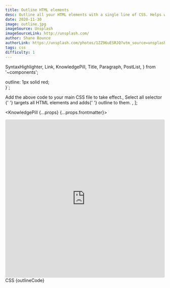 ```yaml
---
title: Outline HTML elements
desc: Outline all your HTML elements with a single line of CSS. Helps with understanding layout by visualizing all elements outlines on the screen.
date: 2020-11-30
image: outline.jpg
imageSource: Unsplash
imageSourceLink: http://unsplash.com/
author: Shane Rounce
authorLink: https://unsplash.com/photos/1ZZ96uESRJQ?utm_source=unsplash&utm_medium=referral&utm_content=creditShareLink
tags: css
difficulty: 1
---
```


  SyntaxHighlighter,
  Link,
  KnowledgePill,
  Title,
  Paragraph,
  PostList,
} from '~components';

  outline: 1px solid red;  
}`;

  <Text>Add the above code to your main CSS file to take effect.</Text>,
  <Text>
    <Link href="https://www.w3schools.com/cssref/sel_all.asp">
      Select all selector
    </Link>{' '}
    targets all HTML elements and adds{' '}
    <Link href="https://www.w3schools.com/css/css_outline.asp">outline</Link> to
    them.
  </Text>,
];

<KnowledgePill {...props} {...props.frontmatter}>
  <Title level={4} transform="none">
    Preview
  </Title>
  <Paragraph>
    <iframe
      src="https://codesandbox.io/embed/awesome-poincare-zm78y?fontsize=14&hidenavigation=1&theme=dark"
      style="width:100%; height:500px; border:0; border-radius: 4px; overflow:hidden;"
      title="awesome-poincare-zm78y"
      allow="accelerometer; ambient-light-sensor; camera; encrypted-media; geolocation; gyroscope; hid; microphone; midi; payment; usb; vr; xr-spatial-tracking"
      sandbox="allow-forms allow-modals allow-popups allow-presentation allow-same-origin allow-scripts"
    ></iframe>
  </Paragraph>
  <Title level={4} transform="none">
    Select all selector and the outline
  </Title>
  <Text size="small">CSS</Text>
  <SyntaxHighlighter language="css" title="CSS" showCopy>
    {outlineCode}
  </SyntaxHighlighter>
  <Title level={4} transform="none">
    Summary
  </Title>
  <PostList data={listData} />
</KnowledgePill>
